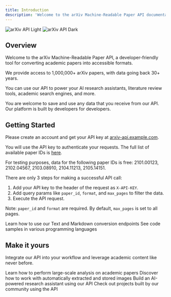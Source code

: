 ```yaml
---
title: Introduction
description: 'Welcome to the arXiv Machine-Readable Paper API documentation'
---
```


<img
  className="block dark:hidden"
  src="/images/arxiv-api-light.svg"
  alt="arXiv API Light"
/>
<img
  className="hidden dark:block"
  src="/images/arxiv-api-dark.svg"
  alt="arXiv API Dark"
/>

## Overview

Welcome to the arXiv Machine-Readable Paper API, a developer-friendly tool for converting academic papers into accessible formats.

We provide access to 1,000,000+ arXiv papers, with data going back 30+ years.

You can use our API to power your AI research assistants, literature review tools, academic search engines, and more.

You are welcome to save and use any data that you receive from our API. Our platform is built by developers for developers.

## Getting Started

Please create an account and get your API key at [arxiv-api.example.com](https://arxiv-api.example.com).

You will use the API key to authenticate your requests. The full list of available paper IDs is [here](https://arxiv-api.example.com/paper-ids).

For testing purposes, data for the following paper IDs is free: 2101.00123, 2102.04567, 2103.08910, 2104.11213, 2105.14151.

There are only 3 steps for making a successful API call:

1. Add your API key to the header of the request as `X-API-KEY`.
2. Add query params like `paper_id`, `format`, and `max_pages` to filter the data.
3. Execute the API request.

Note: `paper_id` and `format` are required. By default, `max_pages` is set to all pages.

<CardGroup cols={2}>
  <Card
    title="Explore Endpoints"
    icon="code"
    href="/endpoints/text"
  >
    Learn how to use our Text and Markdown conversion endpoints
  </Card>
  <Card
    title="View Examples"
    icon="file-code"
    href="/examples"
  >
    See code samples in various programming languages
  </Card>
</CardGroup>

## Make it yours

Integrate our API into your workflow and leverage academic content like never before.

<CardGroup cols={2}>
  <Card
    title="Text Analysis"
    icon="magnifying-glass-chart"
    href="/use-cases/text-analysis"
  >
    Learn how to perform large-scale analysis on academic papers
  </Card>
  <Card
    title="Image Extraction"
    icon="image"
    href="/use-cases/image-extraction"
  >
    Discover how to work with automatically extracted and stored images
  </Card>
  <Card
    title="Research Assistant"
    icon="robot"
    href="/use-cases/research-assistant"
  >
    Build an AI-powered research assistant using our API
  </Card>
  <Card
    title="Community Showcase"
    icon="stars"
    href="/showcase"
  >
    Check out projects built by our community using the API
  </Card>
</CardGroup>